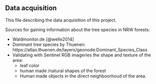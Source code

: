 ## Data acquisition

This file describing the data acquisition of this project.

Sources for gaining information about the tree species in NRW forests:

- Waldmonitor.de [@welle2014]
- Dominant tree species by Thuenen: https://atlas.thuenen.de/layers/geonode:Dominant_Species_Class
- Validating with Sentinel RGB imageries the shape and texture of the area:
  - leaf color
  - human made /natural shapes of the forest
  - Human made objects in the direct neighboorhoud of the area.
